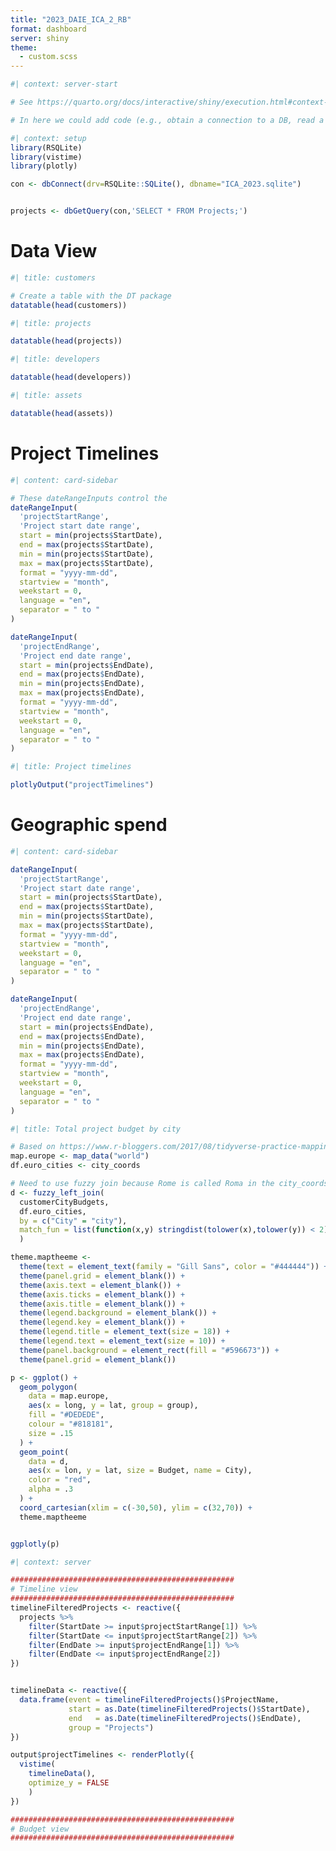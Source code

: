 ```yaml
---
title: "2023_DAIE_ICA_2_RB"
format: dashboard
server: shiny
theme:
  - custom.scss
---
```


```r
#| context: server-start

# See https://quarto.org/docs/interactive/shiny/execution.html#context-server-start

# In here we could add code (e.g., obtain a connection to a DB, read a CSV, download a ZIP from a remote source) that is run once and shared across multiple open sessions (i.e. multiple browser views of these pages that the user may open in Chrome/Edge)

```

```r
#| context: setup
library(RSQLite)
library(vistime)
library(plotly)

con <- dbConnect(drv=RSQLite::SQLite(), dbname="ICA_2023.sqlite")


projects <- dbGetQuery(con,'SELECT * FROM Projects;')
```

# Data View

```r
#| title: customers

# Create a table with the DT package 
datatable(head(customers))

```

```r
#| title: projects

datatable(head(projects))

```

```r
#| title: developers

datatable(head(developers))

```

```r
#| title: assets

datatable(head(assets))

```

# Project Timelines

<!--
Plot 1: 
Project timelines
Field 1: Start date
Field 2: End date
-->

```r
#| content: card-sidebar

# These dateRangeInputs control the 
dateRangeInput(
  'projectStartRange',
  'Project start date range',
  start = min(projects$StartDate),
  end = max(projects$StartDate),
  min = min(projects$StartDate),
  max = max(projects$StartDate),
  format = "yyyy-mm-dd",
  startview = "month",
  weekstart = 0,
  language = "en",
  separator = " to "
)

dateRangeInput(
  'projectEndRange',
  'Project end date range',
  start = min(projects$EndDate),
  end = max(projects$EndDate),
  min = min(projects$EndDate),
  max = max(projects$EndDate),
  format = "yyyy-mm-dd",
  startview = "month",
  weekstart = 0,
  language = "en",
  separator = " to "
)

```

```r
#| title: Project timelines

plotlyOutput("projectTimelines")
```

# Geographic spend

```r
#| content: card-sidebar

dateRangeInput(
  'projectStartRange',
  'Project start date range',
  start = min(projects$StartDate),
  end = max(projects$StartDate),
  min = min(projects$StartDate),
  max = max(projects$StartDate),
  format = "yyyy-mm-dd",
  startview = "month",
  weekstart = 0,
  language = "en",
  separator = " to "
)

dateRangeInput(
  'projectEndRange',
  'Project end date range',
  start = min(projects$EndDate),
  end = max(projects$EndDate),
  min = min(projects$EndDate),
  max = max(projects$EndDate),
  format = "yyyy-mm-dd",
  startview = "month",
  weekstart = 0,
  language = "en",
  separator = " to "
)

```

```r
#| title: Total project budget by city

# Based on https://www.r-bloggers.com/2017/08/tidyverse-practice-mapping-large-european-cities/
map.europe <- map_data("world")
df.euro_cities <- city_coords

# Need to use fuzzy join because Rome is called Roma in the city_coords dataset
d <- fuzzy_left_join(
  customerCityBudgets,
  df.euro_cities,
  by = c("City" = "city"),
  match_fun = list(function(x,y) stringdist(tolower(x),tolower(y)) < 2)
  )

theme.maptheeme <-
  theme(text = element_text(family = "Gill Sans", color = "#444444")) +
  theme(panel.grid = element_blank()) +
  theme(axis.text = element_blank()) +
  theme(axis.ticks = element_blank()) +
  theme(axis.title = element_blank()) +
  theme(legend.background = element_blank()) +
  theme(legend.key = element_blank()) +
  theme(legend.title = element_text(size = 18)) +
  theme(legend.text = element_text(size = 10)) +
  theme(panel.background = element_rect(fill = "#596673")) +
  theme(panel.grid = element_blank())

p <- ggplot() +
  geom_polygon(
    data = map.europe,
    aes(x = long, y = lat, group = group),
    fill = "#DEDEDE",
    colour = "#818181",
    size = .15
  ) +
  geom_point(
    data = d,
    aes(x = lon, y = lat, size = Budget, name = City),
    color = "red",
    alpha = .3
  ) +
  coord_cartesian(xlim = c(-30,50), ylim = c(32,70)) +
  theme.maptheeme


ggplotly(p)
```



```r
#| context: server

##################################################
# Timeline view
##################################################
timelineFilteredProjects <- reactive({
  projects %>%
    filter(StartDate >= input$projectStartRange[1]) %>%
    filter(StartDate <= input$projectStartRange[2]) %>%
    filter(EndDate >= input$projectEndRange[1]) %>%
    filter(EndDate <= input$projectEndRange[2])
})


timelineData <- reactive({
  data.frame(event = timelineFilteredProjects()$ProjectName,
             start = as.Date(timelineFilteredProjects()$StartDate), 
             end   = as.Date(timelineFilteredProjects()$EndDate),
             group = "Projects")
})

output$projectTimelines <- renderPlotly({
  vistime(
    timelineData(),
    optimize_y = FALSE
    )
})

##################################################
# Budget view
##################################################
```
